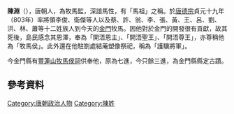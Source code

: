 '''陳淵'''（{{bd|？||？|}}），唐朝人，為牧馬監，深諳馬性，有「馬祖」之稱{{r|金}}{{r|楊林}}。於[[唐德宗|唐德宗]]貞元十九年（803年）率將領李俊、衛傑等人以及蔡、許、翁、李、張、黃、王、呂、劉、洪、林、蕭等十二姓族人到今天的[[金門|金門]]牧馬{{r|金}}{{r|楊林}}。因他對於金門的開發很有貢獻，故其死後，島民感念其恩澤，奉為「開浯恩主」、「開浯聖王」、「開浯尊王」，亦尊稱他為「牧馬侯」。此外還在他駐劄處結蓭塑像祭祀，稱為「護驥將軍」{{r|楊林}}。

今金門縣有[[豐蓮山牧馬侯祠|豐蓮山牧馬侯祠]]供奉他，原為七進，今只餘三進，為金門縣縣定古蹟{{r|楊林}}。

== 參考資料 ==
{{reflist|refs=
<ref name="金">[http://www.kinmen.gov.tw/Layout/main_ch/AllInOne_Show.aspx?path=6463&guid=a7741a35-5240-4cfb-bc40-5329d0c4c641&lang=zh-tw 金門縣政府——豐蓮山牧馬侯祠]</ref>
<ref name="楊林">{{cite book|author=楊天厚、林麗寬 |title=金門匾額人物 |publisher=金門縣文化局 |location=金門縣金門鎮 |isbn=986-00-0724-1 |pages=32－33頁 |date=2005年3月}}</ref>}}

[[Category:唐朝政治人物|Category:唐朝政治人物]]
[[Category:陳姓|Category:陳姓]]
